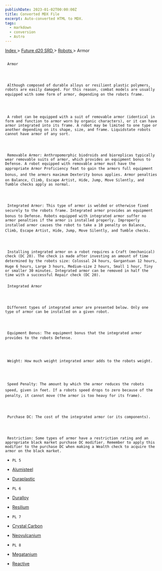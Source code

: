 ```yaml
---
publishDate: 2023-01-02T00:00:00Z
title: Converted MDX File
excerpt: Auto-converted HTML to MDX.
tags:
  - markdown
  - conversion
  - Astro
---
```


[
Index
](-index) >
[
Future d20 SRD
](future-d20-srd-index) >
[
Robots
](future-d20-srd-robots-index) > Armor

##

     Armor




     Although composed of durable alloys or resilient plastic polymers, robots are easily damaged. For this reason, combat models are usually equipped with some form of armor, depending on the robots frame.




     A robot can be equipped with a suit of removable armor (identical in form and function to armor worn by organic characters), or it can have armor integrated into its frame. A robot may be limited to one type or another depending on its shape, size, and frame. Liquidstate robots cannot have armor of any sort.




     Removable Armor: Anthropomorphic biodroids and bioreplicas typically wear removable suits of armor, which provides an equipment bonus to Defense. A robot equipped with removable armor must have the appropriate Armor Proficiency feat to gain the armors full equipment bonus, and the armors maximum Dexterity bonus applies. Armor penalties on Balance, Climb, Escape Artist, Hide, Jump, Move Silently, and Tumble checks apply as normal.




     Integrated Armor: This type of armor is welded or otherwise fixed securely to the robots frame. Integrated armor provides an equipment bonus to Defense. Robots equipped with integrated armor suffer no armor penalties if the armor is installed properly. Improperly installed armor causes the robot to take a 10 penalty on Balance, Climb, Escape Artist, Hide, Jump, Move Silently, and Tumble checks.




     Installing integrated armor on a robot requires a Craft (mechanical) check (DC 20). The check is made after investing an amount of time determined by the robots size: Colossal 24 hours, Gargantuan 12 hours, Huge 6 hours, Large 3 hours, Medium-size 2 hours, Small 1 hour, Tiny or smaller 30 minutes. Integrated armor can be removed in half the time with a successful Repair check (DC 20).

###

     Integrated Armor




     Different types of integrated armor are presented below. Only one type of armor can be installed on a given robot.




     Equipment Bonus: The equipment bonus that the integrated armor provides to the robots Defense.




     Weight: How much weight integrated armor adds to the robots weight.




     Speed Penalty: The amount by which the armor reduces the robots speed, given in feet. If a robots speed drops to zero because of the penalty, it cannot move (the armor is too heavy for its frame).




     Purchase DC: The cost of the integrated armor (or its components).




     Restriction: Some types of armor have a restriction rating and an appropriate black market purchase DC modifier. Remember to apply this modifier to the purchase DC when making a Wealth check to acquire the armor on the black market.

-     PL 5
- [
  Alumisteel
  ](future-d20-srd-robots-armor-alumisteel)

- [
  Duraplastic
  ](future-d20-srd-robots-armor-duraplastic)

-     PL 6
- [
  Duralloy
  ](future-d20-srd-robots-armor-duralloy)

- [
  Resilium
  ](future-d20-srd-robots-armor-resilium)

-     PL 7
- [
  Crystal Carbon
  ](future-d20-srd-robots-armor-crystal-carbon)

- [
  Neovulcanium
  ](future-d20-srd-robots-armor-neovulcanium)

-     PL 8
- [
  Megatanium
  ](future-d20-srd-robots-armor-megatanium)

- [
  Reactive
  ](future-d20-srd-robots-armor-reactive)
